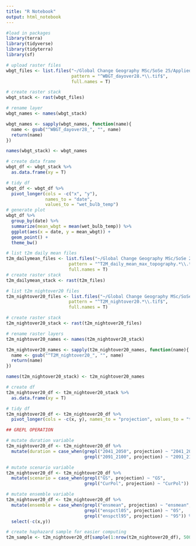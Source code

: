 ```yaml
---
title: "R Notebook"
output: html_notebook
---
```


```r
#load in packages
library(terra)
library(tidyverse)
library(tidyterra)
library(sf)
```

```r
# upload raster files
wbgt_files <- list.files("~/Global Change Geography MSc/SoSe 25/Applied Geoinformation Science/Block2/climate-model-output",
                         pattern = "^WBGT_dayover28.*\\.tif$",
                         full.names = T)

# create raster stack
wbgt_stack <- rast(wbgt_files)

# rename layer
wbgt_names <- names(wbgt_stack)

wbgt_names <- sapply(wbgt_names, function(name){ 
  name <- gsub("^WBGT_dayover28_", "", name)
  return(name)
})

names(wbgt_stack) <- wbgt_names

# create data frame
wbgt_df <- wbgt_stack %>%
  as.data.frame(xy = T)

# tidy df
wbgt_df <- wbgt_df %>%
  pivot_longer(cols = -c("x", "y"), 
               names_to = "date",
               values_to = "wet_bulb_temp")
# generate plot
wbgt_df %>%
  group_by(date) %>%
  summarize(mean_wbgt = mean(wet_bulb_temp)) %>%
  ggplot(aes(x = date, y = mean_wbgt)) +
  geom_point() +
  theme_bw()
```

```r
# list t2m daily mean files
t2m_dailymean_files <- list.files("~/Global Change Geography MSc/SoSe 25/Applied Geoinformation Science/Block2/climate-model-output",
                        pattern = "^T2M_daily_mean_max_topography.*\\.tif$",
                        full.names = T)
# create raster stack
t2m_dailymean_stack <- rast(t2m_files)
```

```r
# list t2m nightover20 files
t2m_nightover20_files <- list.files("~/Global Change Geography MSc/SoSe 25/Applied Geoinformation Science/Block2/climate-model-output",
                        pattern = "^T2M_nightover20.*\\.tif$",
                        full.names = T)

# create raster stack
t2m_nightover20_stack <- rast(t2m_nightover20_files)

# rename raster layers
t2m_nightover20_names <- names(t2m_nightover20_stack)

t2m_nightover20_names <- sapply(t2m_nightover20_names, function(name){
  name <- gsub("^T2M_nightover20_", "", name)
  return(name)
})

names(t2m_nightover20_stack) <- t2m_nightover20_names

# create df
t2m_nightover20_df <- t2m_nightover20_stack %>%
  as.data.frame(xy = T)

# tidy df
t2m_nightover20_df <- t2m_nightover20_df %>%
  pivot_longer(cols = -c(x, y), names_to = "projection", values_to = "t2m") 

## GREPL OPERATION

# mutate duration variable
t2m_nightover20_df <- t2m_nightover20_df %>%
  mutate(duration = case_when(grepl("2041_2050", projection) ~ "2041_2050",
                              grepl("2091_2100", projection) ~ "2091_2100"))

# mutate scenario variable
t2m_nightover20_df <- t2m_nightover20_df %>%
  mutate(scenario = case_when(grepl("GS", projection) ~ "GS",
                              grepl("CurPol", projection) ~ "CurPol"))

# mutate ensemble variable
t2m_nightover20_df <- t2m_nightover20_df %>%
  mutate(ensemble = case_when(grepl("ensmean", projection) ~ "ensmean",
                              grepl("enspctl05", projection) ~ "05",
                              grepl("enspctl95", projection) ~ "95")) %>%
  select(-c(x,y))

```

```r
# create haphazard sample for easier computing
t2m_sample <- t2m_nightover20_df[sample(1:nrow(t2m_nightover20_df), 50000), ]

```